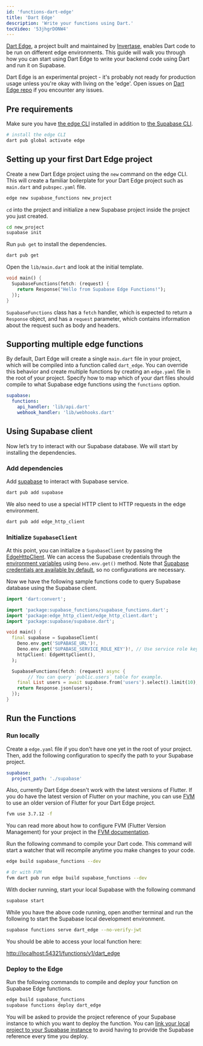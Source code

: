 ```yaml
---
id: 'functions-dart-edge'
title: 'Dart Edge'
description: 'Write your functions using Dart.'
tocVideo: '53jhgrDONW4'
---
```


[Dart Edge](https://docs.dartedge.dev/), a project built and maintained by [Invertase](https://invertase.io/), enables Dart code to be run on different edge environments. This guide will walk you through how you can start using Dart Edge to write your backend code using Dart and run it on Supabase.

<Admonition type="caution">

Dart Edge is an experimental project - it's probably not ready for production usage unless you're okay with living on the 'edge'. Open issues on [Dart Edge repo](https://github.com/invertase/dart_edge) if you encounter any issues.

</Admonition>

## Pre requirements

Make sure you have [the edge CLI](https://docs.dartedge.dev/#getting-started) installed in addition to [the Supabase CLI](https://supabase.com/docs/guides/cli#installation).

```bash
# install the edge CLI
dart pub global activate edge
```

## Setting up your first Dart Edge project

Create a new Dart Edge project using the `new` command on the edge CLI. This will create a familiar boilerplate for your Dart Edge project such as `main.dart` and `pubspec.yaml` file.

```bash
edge new supabase_functions new_project
```

`cd` into the project and initialize a new Supabase project inside the project you just created.

```bash
cd new_project
supabase init
```

Run `pub get` to install the dependencies.

```bash
dart pub get
```

Open the `lib/main.dart` and look at the initial template.

```dart
void main() {
  SupabaseFunctions(fetch: (request) {
    return Response("Hello from Supabase Edge Functions!");
  });
}
```

`SupabaseFunctions` class has a `fetch` handler, which is expected to return a `Response` object, and has a `request` parameter, which contains information about the request such as body and headers.

## Supporting multiple edge functions

By default, Dart Edge will create a single `main.dart` file in your project, which will be compiled into a function called `dart_edge`.
You can override this behavior and create multiple functions by creating an `edge.yaml` file in the root of your project.
Specify how to map which of your dart files should compile to what Supabase edge functions using the `functions` option.

```yaml
supabase:
  functions:
    api_handler: 'lib/api.dart'
    webhook_handler: 'lib/webhooks.dart'
```

## Using Supabase client

Now let’s try to interact with our Supabase database. We will start by installing the dependencies.

### Add dependencies

Add [supabase](https://pub.dev/packages/supabase) to interact with Supabase service.

```bash
dart pub add supabase
```

We also need to use a special HTTP client to HTTP requests in the edge environment.

```bash
dart pub add edge_http_client
```

### Initialize `SupabaseClient`

At this point, you can initialize a `SupabaseClient` by passing the [EdgeHttpClient](https://pub.dev/packages/edge_http_client). We can access the Supabase credentials through the [environment variables](https://supabase.com/docs/guides/functions/secrets) using `Deno.env.get()` method. Note that [Supabase credentials are available by default](https://supabase.com/docs/guides/functions/secrets), so no configurations are necessary.

Now we have the following sample functions code to query Supabase database using the Supabase client.

```dart
import 'dart:convert';

import 'package:supabase_functions/supabase_functions.dart';
import 'package:edge_http_client/edge_http_client.dart';
import 'package:supabase/supabase.dart';

void main() {
  final supabase = SupabaseClient(
    Deno.env.get('SUPABASE_URL')!,
    Deno.env.get('SUPABASE_SERVICE_ROLE_KEY')!, // Use service role key to bypass RLS
    httpClient: EdgeHttpClient(),
  );

  SupabaseFunctions(fetch: (request) async {
		// You can query `public.users` table for example.
    final List users = await supabase.from('users').select().limit(10);
    return Response.json(users);
  });
}
```

## Run the Functions

### Run locally

Create a `edge.yaml` file if you don't have one yet in the root of your project. Then, add the following configuration to specify the path to your Supabase project.

```yaml
supabase:
  project_path: './supabase'
```

Also, currently Dart Edge doesn't work with the latest versions of Flutter. If you do have the latest version of Flutter on your machine, you can use [FVM](https://fvm.app/) to use an older version of Flutter for your Dart Edge project.

```bash
fvm use 3.7.12 -f
```

You can read more about how to configure FVM (Flutter
Version Management) for your project in the [FVM documentation](https://fvm.app/documentation/getting-started).

Run the following command to compile your Dart code. This command will start a watcher that will recompile anytime you make changes to your code.

```bash
edge build supabase_functions --dev

# Or with FVM
fvm dart pub run edge build supabase_functions --dev
```

With docker running, start your local Supabase with the following command

```bash
supabase start
```

While you have the above code running, open another terminal and run the following to start the Supabase local development environment.

```bash
supabase functions serve dart_edge --no-verify-jwt
```

You should be able to access your local function here:

[http://localhost:54321/functions/v1/dart_edge](http://localhost:54321/functions/v1/dart_edge)

### Deploy to the Edge

Run the following commands to compile and deploy your function on Supabase Edge functions.

```bash
edge build supabase_functions
supabase functions deploy dart_edge
```

You will be asked to provide the project reference of your Supabase instance to which you want to deploy the function. You can [link your local project to your Supabase instance](https://supabase.com/docs/guides/getting-started/local-development#link-your-project) to avoid having to provide the Supabase reference every time you deploy.
